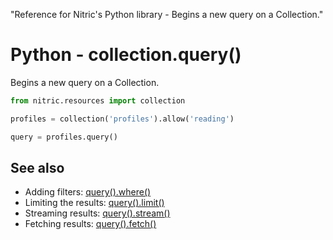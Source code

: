   "Reference for Nitric's Python library - Begins a new query on a Collection."

# Python - collection.query()

Begins a new query on a Collection.

```python
from nitric.resources import collection

profiles = collection('profiles').allow('reading')

query = profiles.query()
```

## See also

- Adding filters: [query().where()](./collection-query-where)
- Limiting the results: [query().limit()](./collection-query-limit)
- Streaming results: [query().stream()](./collection-query-stream)
- Fetching results: [query().fetch()](./collection-query-fetch)
